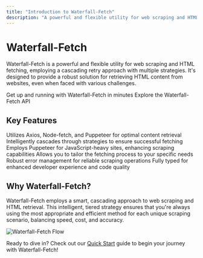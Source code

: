 ```yaml
---
title: "Introduction to Waterfall-Fetch"
description: "A powerful and flexible utility for web scraping and HTML fetching"
---
```


# Waterfall-Fetch

Waterfall-Fetch is a powerful and flexible utility for web scraping and HTML fetching, employing a cascading retry approach with multiple strategies. It's designed to provide a robust solution for retrieving HTML content from websites, even when faced with various challenges.

<CardGroup cols={2}>
	<Card title="Quick Start" icon="play" href="/quickstart">
		Get up and running with Waterfall-Fetch in minutes
	</Card>
	<Card title="API Reference" icon="code" href="/api-reference/gethtml">
		Explore the Waterfall-Fetch API
	</Card>
</CardGroup>

## Key Features

<AccordionGroup>
	<Accordion title="Multiple Fetching Strategies">Utilizes Axios, Node-fetch, and Puppeteer for optimal content retrieval</Accordion>
	<Accordion title="Waterfall Approach">Intelligently cascades through strategies to ensure successful fetching</Accordion>
	<Accordion title="Stealth Mode">Employs Puppeteer for JavaScript-heavy sites, enhancing scraping capabilities</Accordion>
	<Accordion title="Customizable Strategy Prioritization">Allows you to tailor the fetching process to your specific needs</Accordion>
	<Accordion title="Built-in Error Handling">Robust error management for reliable scraping operations</Accordion>
	<Accordion title="TypeScript Support">Fully typed for enhanced developer experience and code quality</Accordion>
</AccordionGroup>

## Why Waterfall-Fetch?

Waterfall-Fetch employs a smart, cascading approach to web scraping and HTML retrieval. This intelligent, tiered strategy ensures that you're always using the most appropriate and efficient method for each unique scraping scenario, balancing speed, cost, and accuracy.

<Frame>
	<img src="/images/waterfall-fetch-flow.png" alt="Waterfall-Fetch Flow" />
</Frame>

Ready to dive in? Check out our [Quick Start](/quickstart) guide to begin your journey with Waterfall-Fetch!
